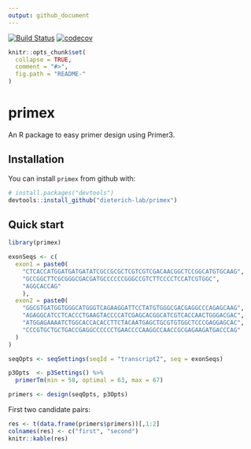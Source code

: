 ```yaml
---
output: github_document
---
```


<!-- README.md is generated from README.Rmd. Please edit that file -->
[![Build Status](https://travis-ci.org/dieterich-lab/primex.svg?branch=master)](https://travis-ci.org/dieterich-lab/primex)
[![codecov](https://codecov.io/gh/dieterich-lab/primex/branch/master/graph/badge.svg)](https://codecov.io/gh/dieterich-lab/primex/)
```r
knitr::opts_chunk$set(
  collapse = TRUE,
  comment = "#>",
  fig.path = "README-"
)
```

# primex

An R package to easy primer design using Primer3. 

## Installation

You can install `primex` from github with:

```r
# install.packages("devtools")
devtools::install_github("dieterich-lab/primex")
```

## Quick start

```r
library(primex)

exonSeqs <- c(
  exon1 = paste0(
    "CTCACCATGGATGATGATATCGCCGCGCTCGTCGTCGACAACGGCTCCGGCATGTGCAAG",
    "GCCGGCTTCGCGGGCGACGATGCCCCCCGGGCCGTCTTCCCCTCCATCGTGGC",
    "AGGCACCAG"
    ), 
  exon2 = paste0(
    "GGCGTGATGGTGGGCATGGGTCAGAAGGATTCCTATGTGGGCGACGAGGCCCAGAGCAAG",
    "AGAGGCATCCTCACCCTGAAGTACCCCATCGAGCACGGCATCGTCACCAACTGGGACGAC",
    "ATGGAGAAAATCTGGCACCACACCTTCTACAATGAGCTGCGTGTGGCTCCCGAGGAGCAC",
    "CCCGTGCTGCTGACCGAGGCCCCCCTGAACCCCAAGGCCAACCGCGAGAAGATGACCCAG"
  )
)

seqOpts <- seqSettings(seqId = "transcript2", seq = exonSeqs) 

p3Opts  <- p3Settings() %>%  
  primerTm(min = 58, optimal = 63, max = 67)

primers <- design(seqOpts, p3Opts)
```
First two candidate pairs:
```r
res <- t(data.frame(primers$primers))[,1:2]
colnames(res) <- c("first", "second")
knitr::kable(res)
```

